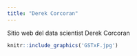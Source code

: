 ```yaml
---
title: "Derek Corcoran"
---
```


Sitio web del data scientist Derek Corcoran

```r
knitr::include_graphics('GSTxF.jpg')
```
